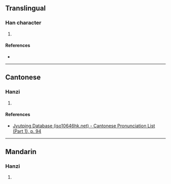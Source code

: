 {{character info/new}}
==Translingual==

===Han character===
{{Han char|rn=38|rad=女|as=09|sn=12|four=|canj=VEND,XVEND|ids=⿰女染}}

# {{defn|Han|sort=女09}}

====References====
* {{Han ref|kx=0267.230|dkj=06528|dj=0534.210|hdz=21069.020|uh=5AA3|ud=23203}}

----

==Cantonese==

===Hanzi===
{{yue-hanzi|jyut=[[gam1]]|y=gam1}}

# {{defn|lang=yue|sort=女09}}

====References====
* [http://www.iso10646hk.net/jp/document/download.jsp Jyutping Database (iso10646hk.net) - Cantonese Pronunciation List (Part 1), p. 94]

----

==Mandarin==

===Hanzi===
{{cmn-hanzi|pin=[[rǎn]] ([[ran3]])|wg=jan<sup>3</sup>}}

# {{defn|lang=cmn|sort=女09}}